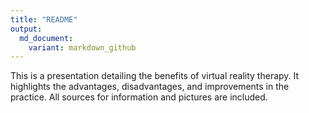 ---
title: "README"
output: 
  md_document:
    variant: markdown_github
---
This is a presentation detailing the benefits of virtual reality 
therapy. It highlights the advantages, disadvantages, and improvements
in the practice. All sources for information and pictures are included.